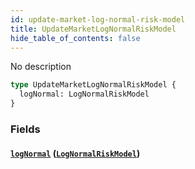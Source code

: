 ```yaml
---
id: update-market-log-normal-risk-model
title: UpdateMarketLogNormalRiskModel
hide_table_of_contents: false
---
```



No description

```graphql
type UpdateMarketLogNormalRiskModel {
  logNormal: LogNormalRiskModel
}
```


### Fields

#### [`logNormal`](#) ([`LogNormalRiskModel`](/mainnet/api/graphql/objects/log-normal-risk-model))






